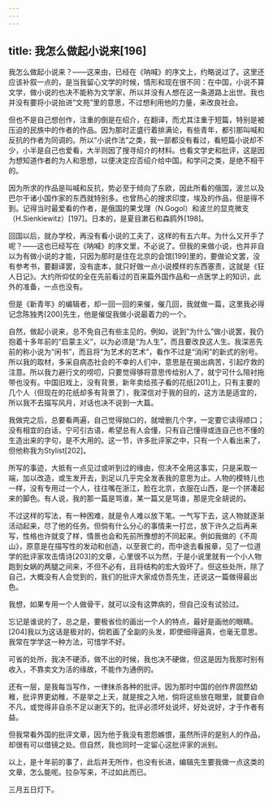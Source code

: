 ```yaml
---
---
---
```

title: 我怎么做起小说来[196]
---




我怎么做起小说来？——这来由，已经在《呐喊》的序文上，约略说过了。这里还应该补叙一点的，是当我留心文学的时候，情形和现在很不同：在中国，小说不算文学，做小说的也决不能称为文学家，所以并没有人想在这一条道路上出世。我也并没有要将小说抬进“文苑”里的意思，不过想利用他的力量，来改良社会。

但也不是自己想创作，注重的倒是在绍介，在翻译，而尤其注重于短篇，特别是被压迫的民族中的作者的作品。因为那时正盛行着排满论，有些青年，都引那叫喊和反抗的作者为同调的。所以“小说作法”之类，我一部都没有看过，看短篇小说却不少，小半是自己也爱看，大半则因了搜寻绍介的材料。也看文学史和批评，这是因为想知道作者的为人和思想，以便决定应否绍介给中国。和学问之类，是绝不相干的。

因为所求的作品是叫喊和反抗，势必至于倾向了东欧，因此所看的俄国，波兰以及巴尔干诸小国作家的东西就特别多。也曾热心的搜求印度，埃及的作品，但是得不到。记得当时最爱看的作者，是俄国的果戈理（N.Gogol）和波兰的显克微支（H.Sienkiewitz）[197]。日本的，是夏目漱石和森鸥外[198]。

回国以后，就办学校，再没有看小说的工夫了，这样的有五六年。为什么又开手了呢？——这也已经写在《呐喊》的序文里，不必说了。但我的来做小说，也并非自以为有做小说的才能，只因为那时是住在北京的会馆[199]里的，要做论文罢，没有参考书，要翻译罢，没有底本，就只好做一点小说模样的东西塞责，这就是《狂人日记》。大约所仰仗的全在先前看过的百来篇外国作品和一点医学上的知识，此外的准备，一点也没有。

但是《新青年》的编辑者，却一回一回的来催，催几回，我就做一篇，这里我必得记念陈独秀[200]先生，他是催促我做小说最着力的一个。

自然，做起小说来，总不免自己有些主见的。例如，说到“为什么”做小说罢，我仍抱着十多年前的“启蒙主义”，以为必须是“为人生”，而且要改良这人生。我深恶先前的称小说为“闲书”，而且将“为艺术的艺术”，看作不过是“消闲”的新式的别号。所以我的取材，多采自病态社会的不幸的人们中，意思是在揭出病苦，引起疗救的注意。所以我力避行文的唠叨，只要觉得够将意思传给别人了，就宁可什么陪衬拖带也没有。中国旧戏上，没有背景，新年卖给孩子看的花纸[201]上，只有主要的几个人（但现在的花纸却多有背景了），我深信对于我的目的，这方法是适宜的，所以我不去描写风月，对话也决不说到一大篇。

我做完之后，总要看两遍，自己觉得拗口的，就增删几个字，一定要它读得顺口；没有相宜的白话，宁可引古语，希望总有人会懂，只有自己懂得或连自己也不懂的生造出来的字句，是不大用的。这一节，许多批评家之中，只有一个人看出来了，但他称我为Stylist[202]。

所写的事迹，大抵有一点见过或听到过的缘由，但决不全用这事实，只是采取一端，加以改造，或生发开去，到足以几乎完全发表我的意思为止。人物的模特儿也一样，没有专用过一个人，往往嘴在浙江，脸在北京，衣服在山西，是一个拼凑起来的脚色。有人说，我的那一篇是骂谁，某一篇又是骂谁，那是完全胡说的。

不过这样的写法，有一种困难，就是令人难以放下笔。一气写下去，这人物就逐渐活动起来，尽了他的任务。但倘有什么分心的事情来一打岔，放下许久之后再来写，性格也许就变了样，情景也会和先前所豫想的不同起来。例如我做的《不周山》，原意是在描写性的发动和创造，以至衰亡的，而中途去看报章，见了一位道学的批评家攻击情诗[203]的文章，心里很不以为然，于是小说里就有一个小人物跑到女娲的两腿之间来，不但不必有，且将结构的宏大毁坏了。但这些处所，除了自己，大概没有人会觉到的，我们的批评大家成仿吾先生，还说这一篇做得最出色。

我想，如果专用一个人做骨干，就可以没有这弊病的，但自己没有试验过。

忘记是谁说的了，总之是，要极省俭的画出一个人的特点，最好是画他的眼睛。[204]我以为这话是极对的，倘若画了全副的头发，即使细得逼真，也毫无意思。我常在学学这一种方法，可惜学不好。

可省的处所，我决不硬添，做不出的时候，我也决不硬做，但这是因为我那时别有收入，不靠卖文为活的缘故，不能作为通例的。

还有一层，是我每当写作，一律抹杀各种的批评。因为那时中国的创作界固然幼稚，批评界更幼稚，不是举之上天，就是按之入地，倘将这些放在眼里，就要自命不凡，或觉得非自杀不足以谢天下的。批评必须坏处说坏，好处说好，才于作者有益。

但我常看外国的批评文章，因为他于我没有恩怨嫉恨，虽然所评的是别人的作品，却很有可以借镜之处。但自然，我也同时一定留心这批评家的派别。

以上，是十年前的事了，此后并无所作，也没有长进，编辑先生要我做一点这类的文章，怎么能呢。拉杂写来，不过如此而已。

三月五日灯下。